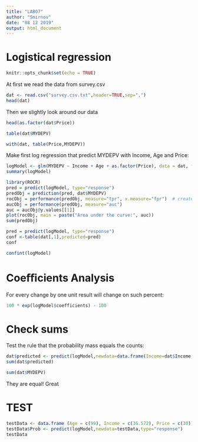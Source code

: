 ```yaml
---
title: "LAB07"
author: "Smirnov"
date: "08 12 2019"
output: html_document
---
```

# Logistical regression 
```r
knitr::opts_chunk$set(echo = TRUE)
```

At first we read the data from survey.csv
```r
dat <- read.csv("survey.csv.txt",header=TRUE,sep=",")
head(dat)
```
Then we slightly look around our data
```r
head(as.factor(dat$Price)) 
```
```r
table(dat$MYDEPV)
```

```r
with(dat, table(Price,MYDEPV)) 
```


Make first log regression that predict MYDEPV with Income, Age and Price:
```r
logModel <- glm(MYDEPV ~ Income + Age + as.factor(Price), data = dat, family=binomial(link="logit"), na.action=na.pass)
summary(logModel)

```

```r
library(ROCR)
pred = predict(logModel, type="response")
predObj = prediction(pred, dat$MYDEPV)
rocObj = performance(predObj, measure="tpr", x.measure="fpr")  # creates ROC curve obj
aucObj = performance(predObj, measure="auc")
auc = aucObj@y.values[[1]]
plot(rocObj, main = paste("Area under the curve:", auc))
sum(predObj)

```

```r
pred = predict(logModel, type="response")
conf <-table(dat[,1],predicted=pred)
conf
```

```r
confint(logModel)
```

# Coeﬃcients Analysis  
For every change by one unit result will change on such percent:  
```r
100 * exp(logModel$coefficients) - 100
```

# Check sums   
Test the rule that the probability mass equals the counts:
```R
dat$predicted <- predict(logModel,newdata=data.frame(Income=dat$Income,Age=dat$Age,Price=dat$Price),type="response") 
sum(dat$predicted)

```
```r
sum(dat$MYDEPV) 
```
They are equal! Great  

# TEST

```r
testData <- data.frame (Age = c(99), Income = c(36.572), Price = c(30))
testData$Prob <- predict(logModel,newdata=testData,type="response")
testData
```